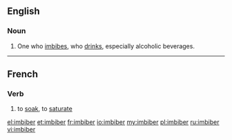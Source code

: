 ==English==

===Noun===
{{en-noun}}

# One who [[imbibe]]s, who [[drink]]s, especially alcoholic beverages.

----

==French==

===Verb===
{{fr-verb}}

# to [[soak]], to [[saturate]]

[[el:imbiber]]
[[et:imbiber]]
[[fr:imbiber]]
[[io:imbiber]]
[[my:imbiber]]
[[pl:imbiber]]
[[ru:imbiber]]
[[vi:imbiber]]